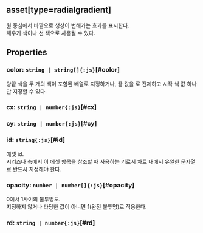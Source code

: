 ## **asset[type=radialgradient]**
원 중심에서 바깥으로 생상이 변해가는 효과를 표시한다.<br/>
채우기 색이나 선 색으로 사용될 수 있다.
## Properties

### color: `string | string[]{:js}`[#color]
양끝 색을 두 개의 색이 포함된 배열로 지정하거나, 
끝 값을 <Content type="expression" value="'white'"></Content>로 전제하고 시작 색 값 하나만 지정할 수 있다.  
<DefaultValue value="undefined" contents=""></DefaultValue>
### cx: `string | number{:js}`[#cx]
<DefaultValue value="undefined" contents=""></DefaultValue>
### cy: `string | number{:js}`[#cy]
<DefaultValue value="undefined" contents=""></DefaultValue>
### id: `string{:js}`[#id]
에셋 id.<br/>
시리즈나 축에서 이 에셋 항목을 참조할 때 사용하는 키로서
차트 내에서 유일한 문자열로 반드시 지정해야 한다.  
<DefaultValue value="undefined" contents=""></DefaultValue>
### opacity: `number | number[]{:js}`[#opacity]
0에서 1사이의 불투명도.<br/>
지정하지 않거나 타당한 값이 아니면 1(완전 불투명)로 적용한다.  
<DefaultValue value="undefined" contents=""></DefaultValue>
### rd: `string | number{:js}`[#rd]
<DefaultValue value="undefined" contents=""></DefaultValue>